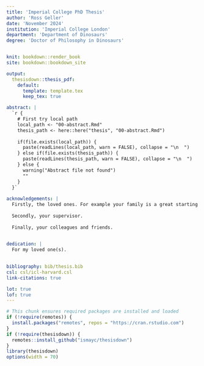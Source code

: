 ```yaml
---
title: 'Imperial College PhD Thesis'
author: 'Ross Geller'
date: 'November 2024'
institution: 'Imperial College London'
department: 'Department of Dinosaurs'
degree: 'Doctor of Philosophy in Dinosaurs'


knit: bookdown::render_book
site: bookdown::bookdown_site

output:
  thesisdown::thesis_pdf:
    default:
      template: template.tex
      keep_tex: true

abstract: |
  `r {
    # First try local path
    local_path <- "00-abstract.Rmd"
    thesis_path <- here::here("thesis", "00-abstract.Rmd")
    
    if(file.exists(local_path)) {
      paste(readLines(local_path, warn = FALSE), collapse = "\n  ")
    } else if(file.exists(thesis_path)) {
      paste(readLines(thesis_path, warn = FALSE), collapse = "\n  ")
    } else {
      warning("Abstract file not found")
      ""
    }
  }`
  
acknowledgements: |
  Firstly, the loved ones. For example your family is a great starting point.
  
  Secondly, your supervisor.
  
  Finally, your colleagues and friends.

  
dedication: |
  For my loved one(s).
  

bibliography: bib/thesis.bib
csl: csl/icl-harvard.csl
link-citations: true

lot: true
lof: true
---
```


```r
# This chunk ensures required packages are installed and loaded
if (!require(remotes)) {
  install.packages("remotes", repos = "https://cran.rstudio.com")
}
if (!require(thesisdown)) {
  remotes::install_github("ismayc/thesisdown")
}
library(thesisdown)
options(width = 70)
```

